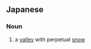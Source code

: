 ==Japanese==
{{ja-kanjitab|せつ|k1=せっ|けい|yomi=o}}

===Noun===
{{ja-noun|せっけい}}

# a [[valley]] with perpetual [[snow]]